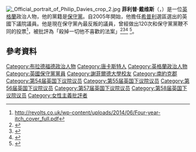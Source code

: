 [[File:_Official_portrait_of_Philip_Davies_crop_2.jpg|thumb]]
'''菲利普·戴维斯'''（{{lang-en|Philip Davies}}，{{bd|1972年|1月5日}}）是一位[[英格蘭|英格蘭]]政治人物，他的黨籍是[[保守黨_(英國)|保守黨]]。自2005年開始，他擔任[[希普利_(英國國會選區)|希普利]]選區選出的英國下議院議員。他是現在保守黨內最反叛的議員，曾經做出120次和保守黨黨鞭不同的投票<ref name=revolts>http://revolts.co.uk/wp-content/uploads/2014/06/Four-year-itch_cover_full.pdf</ref>，被批評為「殺掉一切他不喜歡的法案」<ref name=independent-20141214>{{cite news |url=http://www.independent.co.uk/news/uk/politics/philip-davies-the-master-of-filibuster-and-friend-to-rogue-landlords-9924580.html |title=Philip Davies, the master of filibuster and friend to rogue landlords |author=Oliver Wright |newspaper=The Independent |date=14 December 2014 |accessdate=27 January 2015}}</ref><ref name=independent-20151101>{{cite news | url=http://www.independent.co.uk/news/uk/politics/tory-mp-who-blocked-law-to-scrap-hospital-parking-charges-for-carers-says-he-was-speaking-up-for-a6716816.html | title=Tory MP Philip Davies who blocked law to scrap hospital parking charges for carers says he was 'speaking up for carers' | author=Jon Stone | publisher=The Independent | date=1 November 2015}}</ref><ref name=guardian-20151030>{{cite news|url=http://www.theguardian.com/society/2015/oct/30/tory-mps-filibuster-blocks-bill-to-give-carers-free-hospital-parking|title=Tory MP's filibuster blocks bill to give carers free hospital parking|work=The Guardian|author=Frances Perraudin|date=30 October 2015|accessdate=30 October 2015}}</ref> <ref name=independent-20151120>{{cite news|last1=Stone|first1=Jon|title=Tory MPs block bill to give first aid training to children by talking non-stop until debate ends|url=http://www.independent.co.uk/news/uk/politics/tory-mps-block-bill-to-give-first-aid-training-to-children-by-talking-until-time-runs-out-a6742251.html|accessdate=20 November 2015|work=The Independent|date=20 November 2015}}</ref>。

==參考資料==
{{Reflist}}

{{DEFAULTSORT: Davies, Philip}}
[[Category:布拉德福德政治人物|Category:布拉德福德政治人物]]
[[Category:唐卡斯特人|Category:唐卡斯特人]]
[[Category:英格蘭政治人物|Category:英格蘭政治人物]]
[[Category:英國保守黨黨員|Category:英國保守黨黨員]]
[[Category:謝菲爾德大學校友|Category:謝菲爾德大學校友]]
[[Category:南約克郡|Category:南約克郡]]
[[Category:第54届英国下议院议员|Category:第54届英国下议院议员]]
[[Category:第55届英国下议院议员|Category:第55届英国下议院议员]]
[[Category:第56届英国下议院议员|Category:第56届英国下议院议员]]
[[Category:第57届英国下议院议员|Category:第57届英国下议院议员]]
[[Category:第58届英国下议院议员|Category:第58届英国下议院议员]]
[[Category:女性主義批評者|Category:女性主義批評者]]